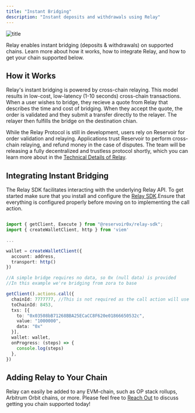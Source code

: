 ```yaml
---
title: "Instant Bridging"
description: "Instant deposits and withdrawals using Relay"
---
```


![title](/images/instant-bridging.png)

Relay enables instant bridging (deposits & withdrawals) on supported chains. Learn more about how it works, how to integrate Relay, and how to get your chain supported below.

## How it Works

Relay's instant bridging is powered by cross-chain relaying. This model results in low-cost, low-latency (1-10 seconds) cross-chain transactions. When a user wishes to bridge, they recieve a quote from Relay that describes the time and cost of bridging. When they accept the quote, the order is validated and they submit a transfer directly to the relayer. The relayer then fulfills the bridge on the destination chian.

While the Relay Protocol is still in development, users rely on Reservoir for order validation and relaying. Applications trust Reservoir to perform cross-chain relaying, and refund money in the case of disputes. The team will be releasing a fully decentralized and trustless protocol shortly, which you can learn more about in the [Technical Details of Relay](/how-it-works/whats-next).

## Integrating Instant Bridging

The Relay SDK facilitates interacting with the underlying Relay API. To get started make sure that you install and configure the [Relay SDK](https://docs.relay.link/references/sdk/getting-started).Ensure that everything is configured properly before moving on to implementing the call action.

```typescript Instant Bridge

import { getClient, Execute } from "@reservoir0x/relay-sdk";
import { createWalletClient, http } from 'viem'

...

wallet = createWalletClient({
  account: address,
  transport: http()
})

//A simple bridge requires no data, so 0x (null data) is provided
//In this example we're bridging from zora to base

getClient().actions.call({
  chainId: 7777777, //This is not required as the call action will use the active configured chain
  toChainId: 8453,
  txs: [{
    to: "0x03508bB71268BBA25ECaCC8F620e01866650532c",
   	value: "1000000",
    data: "0x"
  }],
  wallet: wallet,
  onProgress: (steps) => {
    console.log(steps)
  },
})
```

## Adding Relay to Your Chain

Relay can easily be added to any EVM-chain, such as OP stack rollups, Arbitrum Orbit chains, or more. Please feel free to [Reach Out](mailto:support@relay.link) to discuss getting you chain supported today!
